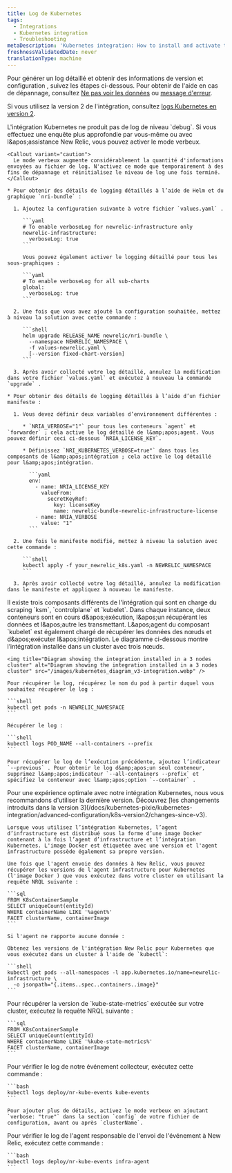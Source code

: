 ```yaml
---
title: Log de Kubernetes
tags:
  - Integrations
  - Kubernetes integration
  - Troubleshooting
metaDescription: 'Kubernetes integration: How to install and activate the integration, and what data is reported.'
freshnessValidatedDate: never
translationType: machine
---
```


Pour générer un log détaillé et obtenir des informations de version et configuration , suivez les étapes ci-dessous. Pour obtenir de l'aide en cas de dépannage, consultez [Ne pas voir les données](/docs/kubernetes-pixie/kubernetes-integration/troubleshooting/not-seeing-data) ou [message d'erreur](/docs/kubernetes-pixie/kubernetes-integration/troubleshooting/common-error-messages/error-messages).

Si vous utilisez la version 2 de l'intégration, consultez [logs Kubernetes en version 2](/docs/kubernetes-pixie/kubernetes-integration/advanced-configuration/k8s-version2/overview/#logs-version2).

<CollapserGroup>
  <Collapser id="verbose-logging" title="Activer le logging détaillé">
    L'intégration Kubernetes ne produit pas de log de niveau `debug`. Si vous effectuez une enquête plus approfondie par vous-même ou avec l&amp;apos;assistance New Relic, vous pouvez activer le mode verbeux.

    <Callout variant="caution">
      Le mode verbeux augmente considérablement la quantité d'informations envoyées au fichier de log. N'activez ce mode que temporairement à des fins de dépannage et réinitialisez le niveau de log une fois terminé.
    </Callout>

    * Pour obtenir des détails de logging détaillés à l’aide de Helm et du graphique `nri-bundle` :

      1. Ajoutez la configuration suivante à votre fichier `values.yaml` .

         ```yaml
         # To enable verboseLog for newrelic-infrastructure only
         newrelic-infrastructure:
           verboseLog: true
         ```

         Vous pouvez également activer le logging détaillé pour tous les sous-graphiques :

         ```yaml
         # To enable verboseLog for all sub-charts
         global:
           verboseLog: true
         ```

      2. Une fois que vous avez ajouté la configuration souhaitée, mettez à niveau la solution avec cette commande :

         ```shell
         helm upgrade RELEASE_NAME newrelic/nri-bundle \
           --namespace NEWRELIC_NAMESPACE \
           -f values-newrelic.yaml \
           [--version fixed-chart-version]
         ```

      3. Après avoir collecté votre log détaillé, annulez la modification dans votre fichier `values.yaml` et exécutez à nouveau la commande `upgrade` .

    * Pour obtenir des détails de logging détaillés à l’aide d’un fichier manifeste :

      1. Vous devez définir deux variables d’environnement différentes :

         * `NRIA_VERBOSE="1"` pour tous les conteneurs `agent` et `forwarder` ; cela active le log détaillé de l&amp;apos;agent. Vous pouvez définir ceci ci-dessous `NRIA_LICENSE_KEY`.

         * Définissez `NRI_KUBERNETES_VERBOSE=true"` dans tous les composants de l&amp;apos;intégration ; cela active le log détaillé pour l&amp;apos;intégration.

           ```yaml
           env:
             - name: NRIA_LICENSE_KEY
               valueFrom:
                 secretKeyRef:
                   key: licenseKey
                   name: newrelic-bundle-newrelic-infrastructure-license
             - name: NRIA_VERBOSE
               value: "1"
           ```

      2. Une fois le manifeste modifié, mettez à niveau la solution avec cette commande :

         ```shell
         kubectl apply -f your_newrelic_k8s.yaml -n NEWRELIC_NAMESPACE
         ```

      3. Après avoir collecté votre log détaillé, annulez la modification dans le manifeste et appliquez à nouveau le manifeste.
  </Collapser>

  <Collapser id="retrieve-logs-v3" title="Récupérer le log de l'un des composants d'intégration">
    Il existe trois composants différents de l'intégration qui sont en charge du scraping `ksm`, `controlplane` et `kubelet`. Dans chaque instance, deux conteneurs sont en cours d&amp;apos;exécution, l&amp;apos;un récupérant les données et l&amp;apos;autre les transmettant. L&amp;apos;agent du composant `kubelet` est également chargé de récupérer les données des nœuds et d&amp;apos;exécuter l&amp;apos;intégration. Le diagramme ci-dessous montre l’intégration installée dans un cluster avec trois nœuds.

    <img title="Diagram showing the integration installed in a 3 nodes cluster" alt="Diagram showing the integration installed in a 3 nodes cluster" src="/images/kubernetes_diagram_v3-integration.webp" />

    Pour récupérer le log, récupérez le nom du pod à partir duquel vous souhaitez récupérer le log :

    ```shell
    kubectl get pods -n NEWRELIC_NAMESPACE
    ```

    Récupérer le log :

    ```shell
    kubectl logs POD_NAME --all-containers --prefix
    ```

    Pour récupérer le log de l’exécution précédente, ajoutez l’indicateur `--previous` . Pour obtenir le log d&amp;apos;un seul conteneur, supprimez l&amp;apos;indicateur `--all-containers --prefix` et spécifiez le conteneur avec l&amp;apos;option `--container` .
  </Collapser>

  <Collapser id="infra-version" title="Obtenir la version de l'agent d'infrastructure">
    <Callout variant="important">
      Pour une expérience optimale avec notre intégration Kubernetes, nous vous recommandons d'utiliser la dernière version. Découvrez [les changements introduits dans la version 3](/docs/kubernetes-pixie/kubernetes-integration/advanced-configuration/k8s-version2/changes-since-v3).
    </Callout>

    Lorsque vous utilisez l’intégration Kubernetes, l’agent d’infrastructure est distribué sous la forme d’une image Docker contenant à la fois l’agent d’infrastructure et l’intégration Kubernetes. L'image Docker est étiquetée avec une version et l'agent infrastructure possède également sa propre version.

    Une fois que l'agent envoie des données à New Relic, vous pouvez récupérer les versions de l'agent infrastructure pour Kubernetes (l'image Docker ) que vous exécutez dans votre cluster en utilisant la requête NRQL suivante :

    ```sql
    FROM K8sContainerSample
    SELECT uniqueCount(entityId)
    WHERE containerName LIKE '%agent%'
    FACET clusterName, containerImage
    ```

    Si l'agent ne rapporte aucune donnée :

    Obtenez les versions de l'intégration New Relic pour Kubernetes que vous exécutez dans un cluster à l'aide de `kubectl`:

    ```shell
    kubectl get pods --all-namespaces -l app.kubernetes.io/name=newrelic-infrastructure \
      -o jsonpath="{.items..spec..containers..image}"
    ```
  </Collapser>

  <Collapser id="kube-state-metrics-version" title="Obtenir la version de Kube-State-métriques">
    Pour récupérer la version de `kube-state-metrics` exécutée sur votre cluster, exécutez la requête NRQL suivante :

    ```sql
    FROM K8sContainerSample
    SELECT uniqueCount(entityId)
    WHERE containerName LIKE '%kube-state-metrics%' 
    FACET clusterName, containerImage
    ```
  </Collapser>

  <Collapser id="logs-on-collection" title="Obtenir le log de la collection d'événements">
    Pour vérifier le log de notre événement collecteur, exécutez cette commande :

    ```bash
    kubectl logs deploy/nr-kube-events kube-events
    ```

    Pour ajouter plus de détails, activez le mode verbeux en ajoutant `verbose: "true"` dans la section `config` de votre fichier de configuration, avant ou après `clusterName`.
  </Collapser>

  <Collapser id="logs-on-sending" title="Obtenir le log d'envoi de l'événement">
    Pour vérifier le log de l'agent responsable de l'envoi de l'événement à New Relic, exécutez cette commande :

    ```bash
    kubectl logs deploy/nr-kube-events infra-agent
    ```
  </Collapser>
</CollapserGroup>